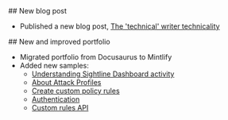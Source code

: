 <Update label="April 14, 2025">
## New blog post

- Published a new blog post, [The 'technical' writer technicality](/blog/2025/tech-misnomer)
</Update>

<Update label="March 29, 2025">
## New and improved portfolio

- Migrated portfolio from Docusaurus to Mintlify
- Added new samples:
    - [Understanding Sightline Dashboard activity](/product-documentation/understanding-sightline-dashboard-activity)
    - [About Attack Profiles](/product-documentation/about-attack-profiles)
    - [Create custom policy rules](/product-documentation/create-custom-policy-rules)
    - [Authentication](/api-reference/authentication)
    - [Custom rules API](/api-reference/custom-rules/custom-rules-context)
</Update>